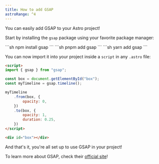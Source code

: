 ```yaml
---
title: How to add GSAP
astroRange: ^4
---
```



You can easily add GSAP to your Astro project!

Start by installing the `gsap` package using your favorite package manager:

<Tabs>
    <TabItem label="npm">
        ```sh
        npm install gsap
        ```
    </TabItem>
    <TabItem label="pnpm">
        ```sh
        pnpm add gsap
        ```
    </TabItem>
    <TabItem label="yarn">
        ```sh
        yarn add gsap
        ```
    </TabItem>
</Tabs>

You can now import it into your project inside a `script` in any `.astro` file:

```html title="src/components/Foo.astro"
<script>
import { gsap } from "gsap";

const box = document.getElementById("box");
const myTimeline = gsap.timeline();

myTimeline
    .from(box, {
        opacity: 0,
    })
    .to(box, {
        opacity: 1,
        duration: 0.25,
    })
</script>

<div id="box"></div>
```

And that's it, you're all set up to use GSAP in your project!

To learn more about GSAP, check their [official site](https://www.gsap.com)!

<LinkCard
    title="GSAP Documentation"
    href="https://www.gsap.com/docs/v3/"
/>
